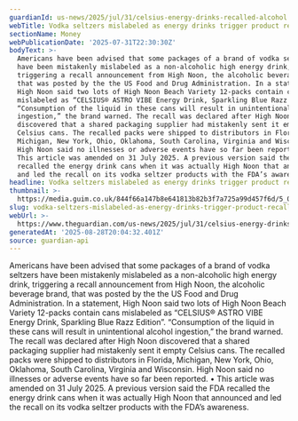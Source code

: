 ```yaml
---
guardianId: us-news/2025/jul/31/celsius-energy-drinks-recalled-alcohol
webTitle: Vodka seltzers mislabeled as energy drinks trigger product recall
sectionName: Money
webPublicationDate: '2025-07-31T22:30:30Z'
bodyText: >-
  Americans have been advised that some packages of a brand of vodka seltzers
  have been mistakenly mislabeled as a non-alcoholic high energy drink,
  triggering a recall announcement from High Noon, the alcoholic beverage brand,
  that was posted by the the US Food and Drug Administration. In a statement,
  High Noon said two lots of High Noon Beach Variety 12-packs contain cans
  mislabeled as “CELSIUS® ASTRO VIBE Energy Drink, Sparkling Blue Razz Edition”.
  “Consumption of the liquid in these cans will result in unintentional alcohol
  ingestion,” the brand warned. The recall was declared after High Noon
  discovered that a shared packaging supplier had mistakenly sent it empty
  Celsius cans. The recalled packs were shipped to distributors in Florida,
  Michigan, New York, Ohio, Oklahoma, South Carolina, Virginia and Wisconsin.
  High Noon said no illnesses or adverse events have so far been reported. •
  This article was amended on 31 July 2025. A previous version said the FDA
  recalled the energy drink cans when it was actually High Noon that announced
  and led the recall on its vodka seltzer products with the FDA’s awareness.
headline: Vodka seltzers mislabeled as energy drinks trigger product recall
thumbnail: >-
  https://media.guim.co.uk/844f66a147b8e641813b82b3f7a725a99d457f6d/5_0_3329_2662/500.jpg
slug: vodka-seltzers-mislabeled-as-energy-drinks-trigger-product-recall
webUrl: >-
  https://www.theguardian.com/us-news/2025/jul/31/celsius-energy-drinks-recalled-alcohol
generatedAt: '2025-08-28T20:04:32.401Z'
source: guardian-api
---
```

Americans have been advised that some packages of a brand of vodka seltzers have been mistakenly mislabeled as a non-alcoholic high energy drink, triggering a recall announcement from High Noon, the alcoholic beverage brand, that was posted by the the US Food and Drug Administration. In a statement, High Noon said two lots of High Noon Beach Variety 12-packs contain cans mislabeled as “CELSIUS® ASTRO VIBE Energy Drink, Sparkling Blue Razz Edition”. “Consumption of the liquid in these cans will result in unintentional alcohol ingestion,” the brand warned. The recall was declared after High Noon discovered that a shared packaging supplier had mistakenly sent it empty Celsius cans. The recalled packs were shipped to distributors in Florida, Michigan, New York, Ohio, Oklahoma, South Carolina, Virginia and Wisconsin. High Noon said no illnesses or adverse events have so far been reported. • This article was amended on 31 July 2025. A previous version said the FDA recalled the energy drink cans when it was actually High Noon that announced and led the recall on its vodka seltzer products with the FDA’s awareness.
